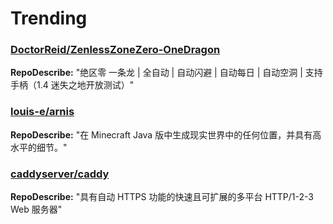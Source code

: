 
# Trending

### [DoctorReid/ZenlessZoneZero-OneDragon](https://github.com/DoctorReid/ZenlessZoneZero-OneDragon)
**RepoDescribe:** "绝区零 一条龙 | 全自动 | 自动闪避 | 自动每日 | 自动空洞 | 支持手柄（1.4 迷失之地开放测试）"
  

### [louis-e/arnis](https://github.com/louis-e/arnis)
**RepoDescribe:** "在 Minecraft Java 版中生成现实世界中的任何位置，并具有高水平的细节。"
  

### [caddyserver/caddy](https://github.com/caddyserver/caddy)
**RepoDescribe:** "具有自动 HTTPS 功能的快速且可扩展的多平台 HTTP/1-2-3 Web 服务器"
  